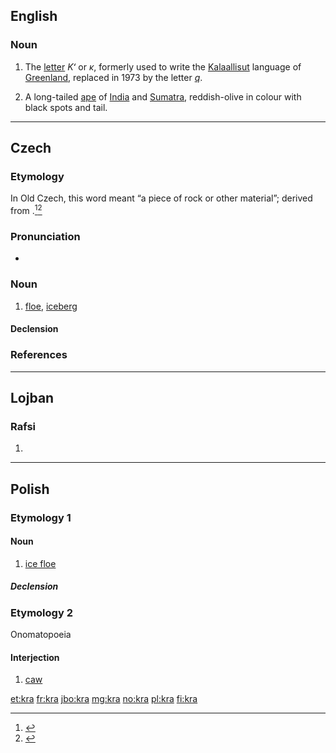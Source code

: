 {{also|krá}}
==English==
{{wikipedia|Kra (letter)}}

===Noun===
{{en-noun|?}}

# The [[letter]] ''Κʻ'' or ''ĸ'', formerly used to write the [[Kalaallisut]] language of [[Greenland]], replaced in 1973 by the letter ''[[q]]''.
# {{context|zoology|lang=en}} A long-tailed [[ape]] of [[India]] and [[Sumatra]], reddish-olive in colour with black spots and tail.

----

==Czech==

===Etymology===
In Old Czech, this word meant “a piece of rock or other material”; derived from {{etyl|sla-pro|cs}} {{term/t|sla-pro|*jьkra}}.<ref>{{R:Rejzek 2007}}</ref><ref>{{R:Machek 1968}}</ref>

===Pronunciation===
* {{IPA|/ˈkra/|lang=cs}}

===Noun===
{{cs-noun|g=f}}

# [[floe]], [[iceberg]]

====Declension====
{{cs-decl-noun-auto|f|k|r|a|gp=ker}}

===References===
<references />

----

==Lojban==

===Rafsi===
{{jbo-rafsi}}

# {{jbo-rafsi of|krasi}}

----

==Polish==

===Etymology 1===

====Noun====
{{pl-noun|f}}

# [[ice floe]]

=====Declension=====
{{pl-decl-noun-f|k|r|kier}}

===Etymology 2===
Onomatopoeia

====Interjection====
{{head|pl|interjection}}

# [[caw]]

[[et:kra]]
[[fr:kra]]
[[jbo:kra]]
[[mg:kra]]
[[no:kra]]
[[pl:kra]]
[[fi:kra]]